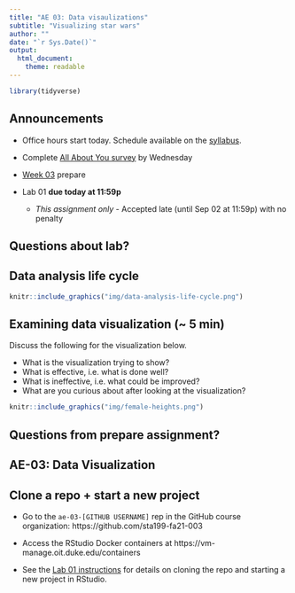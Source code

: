 ```yaml
---
title: "AE 03: Data visaulizations"
subtitle: "Visualizing star wars"
author: ""
date: "`r Sys.Date()`"
output: 
  html_document: 
    theme: readable
---
```


```r
library(tidyverse)
```

## Announcements 

- Office hours start today. Schedule available on the [syllabus](https://sta199-fa21-003.netlify.app/syllabus/).

- Complete [All About You survey](https://duke.qualtrics.com/jfe/form/SV_1M8MJovNzBNyMYK) by Wednesday 

- [Week 03](https://sta199-fa21-003.netlify.app/prepare/week-03.html) prepare

- Lab 01 **due today at 11:59p**
  - *This assignment only* - Accepted late (until Sep 02 at 11:59p) with no penalty
  
## Questions about lab? 

## Data analysis life cycle 

```r
knitr::include_graphics("img/data-analysis-life-cycle.png")
```

## Examining data visualization (~ 5 min) 

Discuss the following for the visualization below. 

- What is the visualization trying to show?
- What is effective, i.e. what is done well? 
- What is ineffective, i.e. what could be improved? 
- What are you curious about after looking at the visualization? 

```r
knitr::include_graphics("img/female-heights.png")
```

## Questions from prepare assignment?

## AE-03: Data Visualization

## Clone a repo + start a new project

- Go to the `ae-03-[GITHUB USERNAME]` rep in the GitHub course organization:  https://github.com/sta199-fa21-003

- Access the RStudio Docker containers at https://vm-manage.oit.duke.edu/containers

- See the [Lab 01 instructions](https://sta199-fa21-003.netlify.app/labs/lab-01-hello-r.html) for details on cloning the repo and starting a new project in RStudio. 

